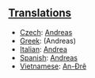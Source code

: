 ==[[Translations]]==

*[[Czech]]: [[Andreas]]
*[[Greek]]: (Andreas)
*[[Italian]]: [[Andrea]]
*[[Spanish]]: [[Andreas]]
*[[Vietnamese]]: [[An-Đrê]]